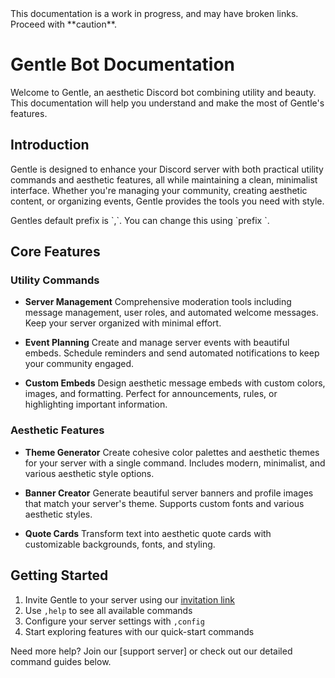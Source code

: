 
<Note>
  This documentation is a work in progress, and may have broken links. Proceed with **caution**.
</Note>

# Gentle Bot Documentation

Welcome to Gentle, an aesthetic Discord bot combining utility and beauty. This documentation will help you understand and make the most of Gentle's features.

## Introduction

Gentle is designed to enhance your Discord server with both practical utility commands and aesthetic features, all while maintaining a clean, minimalist interface. Whether you're managing your community, creating aesthetic content, or organizing events, Gentle provides the tools you need with style.

<Note>
  Gentles default prefix is `,`. You can change this using `prefix <prefix>`.
</Note>

## Core Features

### Utility Commands

- **Server Management**
  Comprehensive moderation tools including message management, user roles, and automated welcome messages. Keep your server organized with minimal effort.

- **Event Planning**
  Create and manage server events with beautiful embeds. Schedule reminders and send automated notifications to keep your community engaged.

- **Custom Embeds**
  Design aesthetic message embeds with custom colors, images, and formatting. Perfect for announcements, rules, or highlighting important information.

### Aesthetic Features

- **Theme Generator**
  Create cohesive color palettes and aesthetic themes for your server with a single command. Includes modern, minimalist, and various aesthetic style options.

- **Banner Creator**
  Generate beautiful server banners and profile images that match your server's theme. Supports custom fonts and various aesthetic styles.

- **Quote Cards**
  Transform text into aesthetic quote cards with customizable backgrounds, fonts, and styling.

## Getting Started

1. Invite Gentle to your server using our [invitation link](https://discord.com/oauth2/authorize?client_id=1321615270539956336)
2. Use `,help` to see all available commands
3. Configure your server settings with `,config`
4. Start exploring features with our quick-start commands


Need more help? Join our [support server] or check out our detailed command guides below.